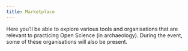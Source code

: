 ```yaml
---
title: Marketplace
---
```


Here you'll be able to explore various tools and organisations that are relevant to practicing
Open Science (in archaeology). During the event, some of these organisations will also be present.
